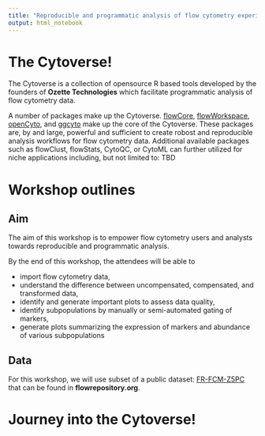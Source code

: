 ```yaml
---
title: "Reproducible and programmatic analysis of flow cytometry experiments with the cytoverse"
output: html_notebook
---
```


# The Cytoverse!

The Cytoverse is a collection of opensource R based tools developed by the founders of **Ozette Technologies** which facilitate programmatic analysis of flow cytometry data.

A number of packages make up the Cytoverse. [flowCore](https://bioconductor.org/packages/release/bioc/html/flowCore.html), [flowWorkspace](https://www.bioconductor.org/packages/release/bioc/html/flowWorkspace.html), [openCyto](https://bioconductor.org/packages/release/bioc/html/openCyto.html), and [ggcyto](https://www.bioconductor.org/packages/release/bioc/html/ggcyto.html) make up the core of the Cytoverse. These packages are, by and large, powerful and sufficient to create robost and reproducible analysis workflows for flow cytometry data. Additional available packages such as flowClust, flowStats, CytoQC, or CytoML can further utilized for niche applications including, but not limited to: TBD

# Workshop outlines

## Aim

The aim of this workshop is to empower flow cytometry users and analysts towards reproducible and programmatic analysis.

By the end of this workshop, the attendees will be able to

-   import flow cytometry data,
-   understand the difference between uncompensated, compensated, and transformed data,
-   identify and generate important plots to assess data quality,
-   identify subpopulations by manually or semi-automated gating of markers,
-   generate plots summarizing the expression of markers and abundance of various subpopulations

## Data

For this workshop, we will use subset of a public dataset: [FR-FCM-Z5PC](https://flowrepository.org/public_experiment_representations/5932) that can be found in **flowrepository.org**.


# Journey into the Cytoverse!


